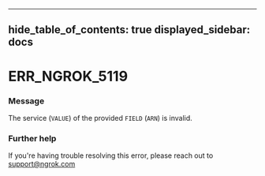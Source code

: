 

---
hide_table_of_contents: true
displayed_sidebar: docs
---


# ERR_NGROK_5119

### Message
The service (`VALUE`) of the provided `FIELD` (`ARN`) is invalid.

<ErrorDetails error="err_ngrok_5119" />



### Further help
If you're having trouble resolving this error, please reach out to [support@ngrok.com](mailto:support@ngrok.com?subject=Help%20with%20ERR_NGROK_5119)

